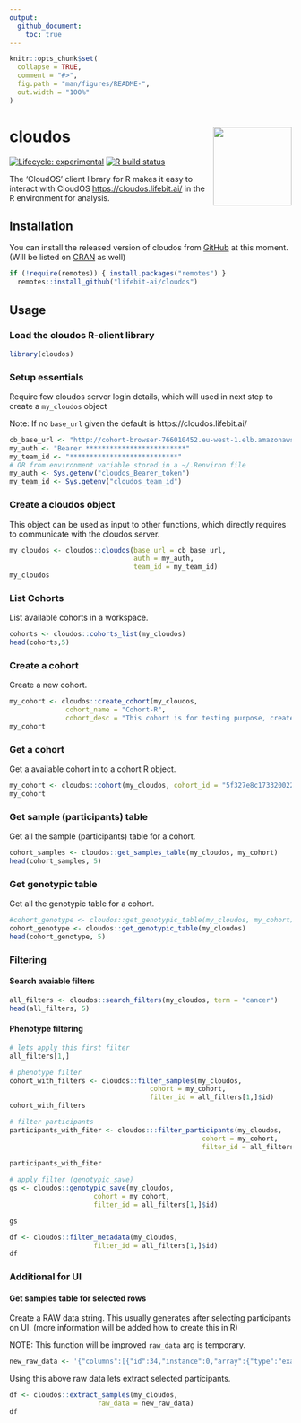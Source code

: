 ```yaml
---
output: 
  github_document:
    toc: true
---
```


<!-- README.md is generated from README.Rmd. Please edit that file -->

```r
knitr::opts_chunk$set(
  collapse = TRUE,
  comment = "#>",
  fig.path = "man/figures/README-",
  out.width = "100%"
)
```

# cloudos <img src="logo/hexlogo.png" align="right" height=140/>

<!-- badges: start -->
[![Lifecycle: experimental](https://img.shields.io/badge/lifecycle-experimental-orange.svg)](https://www.tidyverse.org/lifecycle/#experimental)
[![R build status](https://github.com/lifebit-ai/cloudos/workflows/R-CMD-check/badge.svg)](https://github.com/lifebit-ai/cloudos/actions)
<!-- badges: end -->

The 'CloudOS' client library for R makes it easy to interact with CloudOS <https://cloudos.lifebit.ai/> in the R environment for analysis.

## Installation

You can install the released version of cloudos from [GitHub](https://github.com/lifebit-ai/cloudos/) at this moment. (Will be listed on  [CRAN](https://CRAN.R-project.org) as well)

```r
if (!require(remotes)) { install.packages("remotes") }
  remotes::install_github("lifebit-ai/cloudos")
```

## Usage

### Load the cloudos R-client library

```r
library(cloudos)
```

### Setup essentials 

Require few cloudos server login details, which will used in next step to create a `my_cloudos` object

Note: If no `base_url` given the default is https://cloudos.lifebit.ai/

```r
cb_base_url <- "http://cohort-browser-766010452.eu-west-1.elb.amazonaws.com"
my_auth <- "Bearer *************************"
my_team_id <- "***************************"
# OR from environment variable stored in a ~/.Renviron file
my_auth <- Sys.getenv("cloudos_Bearer_token")
my_team_id <- Sys.getenv("cloudos_team_id")
```

### Create a cloudos object

This object can be used as input to other functions, which directly requires to communicate with the cloudos server.

```r
my_cloudos <- cloudos::cloudos(base_url = cb_base_url,
                               auth = my_auth,
                               team_id = my_team_id)
my_cloudos
```

### List Cohorts

List available cohorts in a workspace.

```r
cohorts <- cloudos::cohorts_list(my_cloudos)
head(cohorts,5)
```

### Create a cohort

Create a new cohort.

```r
my_cohort <- cloudos::create_cohort(my_cloudos,
              cohort_name = "Cohort-R",
              cohort_desc = "This cohort is for testing purpose, created from R.")
my_cohort
```

### Get a cohort

Get a available cohort in to a cohort R object.

```r
my_cohort <- cloudos::cohort(my_cloudos, cohort_id = "5f327e8c1733200222dc3e8c")
my_cohort
```

### Get sample (participants) table

Get all the sample (participants) table for a cohort. 

```r
cohort_samples <- cloudos::get_samples_table(my_cloudos, my_cohort)
head(cohort_samples, 5)
```

### Get genotypic table

Get all the genotypic table for a cohort.

```r
#cohort_genotype <- cloudos::get_genotypic_table(my_cloudos, my_cohort)
cohort_genotype <- cloudos::get_genotypic_table(my_cloudos)
head(cohort_genotype, 5)
```

### Filtering

#### Search avaiable filters

```r
all_filters <- cloudos::search_filters(my_cloudos, term = "cancer")
head(all_filters, 5)
```

#### Phenotype filtering

```r
# lets apply this first filter
all_filters[1,]

# phenotype filter
cohort_with_filters <- cloudos::filter_samples(my_cloudos, 
                                   cohort = my_cohort, 
                                   filter_id = all_filters[1,]$id)
cohort_with_filters
```

```r
# filter participants
participants_with_fiter <- cloudos:::filter_participants(my_cloudos,
                                                cohort = my_cohort, 
                                                filter_id = all_filters[1,]$id)
 
participants_with_fiter
```

```r
# apply filter (genotypic_save) 
gs <- cloudos::genotypic_save(my_cloudos,
                     cohort = my_cohort,
                     filter_id = all_filters[1,]$id)

gs
```

```r
df <- cloudos::filter_metadata(my_cloudos,
                     filter_id = all_filters[1,]$id)
df
```

### Additional for UI

#### Get samples table for selected rows

Create a RAW data string. This usually generates after selecting participants on UI. (more information will be added how to create this in R)

NOTE: This function will be improved `raw_data` arg is temporary. 

```r
new_raw_data <- '{"columns":[{"id":34,"instance":0,"array":{"type":"exact","value":0}},{"id":31,"instance":0,"array":{"type":"exact","value":0}},{"id":52,"instance":0,"array":{"type":"exact","value":0}},{"id":5984,"instance":0,"array":{"type":"avg"}},{"id":5984,"instance":0,"array":{"type":"min"}},{"id":5984,"instance":0,"array":{"type":"max"}},{"id":20001,"instance":0,"array":{"type":"exact","value":0}}],"ids":["5f185b92bf92ed4d3be9637d","5edbdd689d700db709af0c2f","5f185b91bf92ed4d3be9587e","5f185b91bf92ed4d3be95984","5edbdd689d700db709af0c3e","5edbdd689d700db709af0c2b","5edbdd689d700db709af0c2d","5f185b93bf92ed4d3be982e9","5edbdd689d700db709af0c2a","5edbdd689d700db709af0c4d"],"type":"csv","base_url":"http://cohort-browser-766010452.eu-west-1.elb.amazonaws.com"}'
```

Using this above raw data lets extract selected participants.

```r
df <- cloudos::extract_samples(my_cloudos,
                      raw_data = new_raw_data)
df
```

